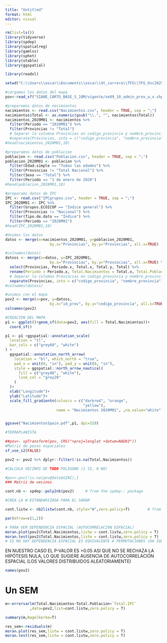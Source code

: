 ```yaml
---
title: "Untitled"
format: html
editor: visual
---
```


```r
rm(list=ls())
library(tidyverse)
library(spdep)
library(spatialreg)
library(gamlss)
library(sphet)
library(xtable)
library(ggspatial)

library(readxl)
```

```r
setwd("C:\\Users\\oscar\\Documents\\oscar\\4t_carrera\\TFG\\TFG_Osc2025")#\\TFG_2025\\SIANE_CARTO_BASE_S_10M\\SIANE_CARTO_BASE_S_10M")

#cargamos los datos del mapa
pov<-read_sf("SIANE_CARTO_BASE_S_10M/vigente/se89_10_admin_prov_a_x.shp", , options = "ENCODING=UTF8")

#preparamos datos de necimientos
nacimientos <- read.csv("Nacimientos.csv", header = TRUE, sep = ";")
nacimientos$Total <- as.numeric(gsub("\\.", "", nacimientos$Total))
nacimientos_2020M01 <- nacimientos %>%
  filter(Periodo == "2020M01") %>%
  filter(Provincias != "Total") 
  # Separar la columna Provincias en codigo_provincia y nombre_provincia
  #separate(Provincias, into = c("codigo_provincia", "nombre_provincia"), sep = " ", extra = "merge")
#head(nacimientos_2020M01,10)

#preparamos datos de poblacion
poblacion <- read.csv("Poblacion.csv", header = TRUE, sep = ";")
poblacion_2020M01 <- poblacion %>%
  filter(Edad.simple == "Todas las edades") %>%
  filter(Provincias != "Total Nacional") %>%
  filter(Sexo == "Total") %>%
  filter(Periodo == "1 de enero de 2020")
#head(poblacion_2020M01,10)

#preparams datos de IPC
IPC <- read.csv("IPCgrupos.csv", header = TRUE, sep = ";")
IPC_2020M01 <- IPC %>%
  filter(Grupos.ECOICOP == "Índice general") %>%
  filter(Provincias != "Nacional") %>%
  filter(Tipo.de.dato == "Índice") %>%
  filter(Periodo == "2020M01")
#head(IPC_2020M01,10)

#Unimos los datos
datos <- merge(x=nacimientos_2020M01, y=poblacion_2020M01, 
                    by.x="Provincias", by.y="Provincias", all.x=TRUE)

#colnames(datos)
datoss <- merge(x=datos, y=IPC_2020M01, 
                    by.x="Provincias", by.y="Provincias", all.x=TRUE) %>%
  select(Provincias, Periodo.x, Total.x, Total.y, Total) %>%
  rename(Periodo = Periodo.x, Total.Nacimientos = Total.x, Total.Poblacion = Total.y,  Total.IPC=Total) %>%
  # Separar la columna Provincias en codigo_provincia y nombre_provincia
  separate(Provincias, into = c("codigo_provincia", "nombre_provincia"), sep = " ", extra = "merge")
#colnames(datoss)

#unimos con el mapa
pov2 <- merge(x=pov, y=datoss, 
                    by.x="id_prov", by.y="codigo_provincia", all.x=TRUE)
colnames(pov2)
```

```r
#CREACION DEL MAPA
p1 <- ggplot()+geom_sf(data=pov2, aes(fill = Total.Nacimientos))+
  coord_sf()

p1 <- p1 +ggspatial::annotation_scale(
  location = "tl",
  bar_cols = c("grey60", "white")
) +
  ggspatial::annotation_north_arrow(
    location = "bl", which_north = "true",
    pad_x = unit(0, "in"), pad_y = unit(0, "in"),
    style = ggspatial::north_arrow_nautical(
      fill = c("grey40", "white"),
      line_col = "grey20"
    )
  )+
  xlab("Longitude")+
  ylab("Latitude")+
  scale_fill_gradientn(colours = c("darkred", "orange",
                                   "yellow"),
                       name = "Nacimientos 2020M01", ,na.value="white")


ggsave("NacimientosSpain.pdf",p1, dpi=320)
```

```r
#TERRAPLANISTA

##pov<- spTransform(pov, CRS("+proj=longlat +datum=NAD83"))
#Matriz de pesos espaciales
sf_use_s2(FALSE)

pov2 <- pov2 %>% dplyr::filter(!is.na(Total.Nacimientos))
```

```r
#CALCULA VECINOS DE TODO POLIGONO (1 SI, 0 NO)

#pov<-pov[!is.na(pov@data$GINI),]
### Matriz de vecinos

cont.nb <- spdep::poly2nb(pov2) 	# from the spdep:: package

```

```r
#CREA LA W ESTANDARIZADA PARA EL SARAR

cont.listw <- nb2listw(cont.nb, style="W",zero.policy=T)		# from the spdep:: package

par(mfrow=c(1,2))

# PARA VER DEPENDENCIA ESPACIAL (AUTOCORRELACION ESPACIAL)
moran.plot(pov2$Total.Nacimientos,listw = cont.listw,zero.policy = T)
moran.test(pov2$Total.Nacimientos,listw = cont.listw,zero.policy = T)
# SI NO HAY DEPENDENCIA ESPACIAL ES EQUIVALENTE A PERMUTACIONES (DA IGUAL SI ES ALICANTE O ALBACETE) 
```

EN NUESTRO CASO EL P-VALOR ES \>0.05 ASI QUE NO SE RECHAZA LA HIPÓTESIS NULA, LO QUE SUGIERE AUSENCIA DE AUTOCORRELACIÓN ESPACIAL (LOS VALORES DISTRIBUIDOS ALEATORIAMENTE)

```r
names(pov2)

```

# Un SEM

```r
m<-errorsarlm(Total.Nacimientos~Total.Poblacion+`Total.IPC`
           ,data=pov2,list=cont.listw,zero.policy = T)

summary(m,Nagelkerke=T)
```

```r
res_sem<-residuals(m)
moran.plot(res_sem,listw = cont.listw,zero.policy = T)
moran.test(res_sem,listw = cont.listw,zero.policy = T)
```
